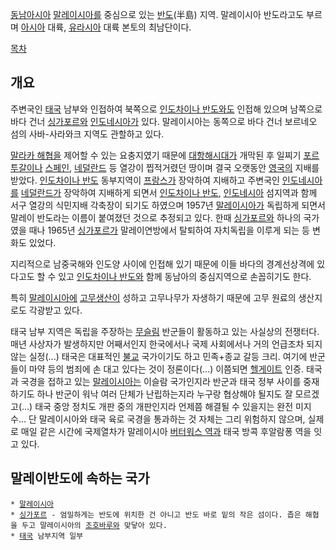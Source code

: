 [[동남아시아]] [[말레이시아]]를 중심으로 있는 [[반도]](半島) 지역. 말레이시아 반도라고도 부르며 [[아시아]] 대륙, [[유라시아]] 대륙 본토의 최남단이다.

[[목차]]
== 개요 ==
주변국인 [[태국]] 남부와 인접하여 북쪽으로 [[인도차이나 반도]]와도 인접해 있으며 남쪽으로 바다 건너 [[싱가포르]]와 [[인도네시아]]가 있다. 말레이시아는 동쪽으로 바다 건너 보르네오 섬의 사바-사라와크 지역도 관할하고 있다. 

[[말라카 해협]]을 제어할 수 있는 요충지였기 때문에 [[대항해시대]]가 개막된 후 일찌기 [[포르투갈]]이나 [[스페인]], [[네덜란드]] 등 열강이 찝적거렸던 땅이며 결국 오랫동안 [[영국]]의 지배를 받았다. [[인도차이나 반도]] 동부지역이 [[프랑스]]가 장악하여 지배하고 주변국인 [[인도네시아]]를 [[네덜란드]]가 장악하여 지배하게 되면서 [[인도차이나 반도]], [[인도네시아]] 섬지역과 함께 서구 열강의 식민지배 각축장이 되기도 하였으며 1957년 [[말레이시아]]가 독립하게 되면서 말레이 반도라는 이름이 붙여졌던 것으로 추정되고 있다. 한때 [[싱가포르]]와 하나의 국가였을 때나 1965년 [[싱가포르]]가 말레이연방에서 탈퇴하여 자치독립을 이루게 되는 등 변화도 있었다. 

지리적으로 남중국해와 인도양 사이에 인접해 있기 때문에 이들 바다의 경계선상격에 있다고도 할 수 있고 [[인도차이나 반도]]와 함께 동남아의 중심지역으로 손꼽히기도 한다. 

특히 [[말레이시아]]에 [[고무]]생산이 성하고 고무나무가 자생하기 때문에 고무 원료의 생산지로도 각광받고 있다.

태국 남부 지역은 독립을 주장하는 [[무슬림]] 반군들이 활동하고 있는 사실상의 전쟁터다. 매년 사상자가 발생하지만 어째서인지 한국에서나 국제 사회에서나 거의 언급조차 되지 않는 실정(...) 태국은 대표적인 [[불교]] 국가이기도 하고 민족+종교 갈등 크리. 여기에 반군들이 마약 등의 범죄에 손 대고 있다는 것이 정론이다(...) 이쯤되면 [[헬게이트]] 인증. 태국과 국경을 접하고 있는 [[말레이시아]]는 이슬람 국가인지라 반군과 태국 정부 사이를 중재하기도 하나 반군이 워낙 여러 단체가 난립하는지라 누구랑 협상해야 될지도 잘 모르겠고(...) 태국 중앙 정치도 개판 중의 개판인지라 언제쯤 해결될 수 있을지는 완전 미지수... 단 말레이시아와 태국 육로 국경을 통과하는 것 자체는 그리 위험하지 않으며, 실제로 매일 같은 시간에 국제열차가 말레이시아 [[버터워스 역]]과 태국 방콕 후알람퐁 역을 잇고 있다.
== 말레이반도에 속하는 국가 == 
 * [[말레이시아]] 
 * [[싱가포르]] - 엄밀하게는 반도에 위치한 건 아니고 반도 바로 밑의 작은 섬이다. 좁은 해협을 두고 말레이시아의 [[조호바루]]와 맞닿아 있다.
 * [[태국]] 남부지역 일부
